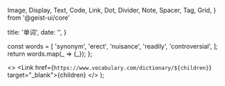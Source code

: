   Image,
  Display,
  Text,
  Code,
  Link,
  Dot,
  Divider,
  Note,
  Spacer,
  Tag,
  Grid,
} from '@geist-ui/core'

  title: '单词',
  date: '',
}

  const words = [
    'synonym',
    'erect',
    'nuisance',
    'readily',
    'controversial',
  ];
  return words.map(_ => <Word>{_}</Word>);
};

  <>
    <Tag type="success" mb={0.8}>
      <Link href={`https://www.vocabulary.com/dictionary/${children}`} target="_blank">{children}</Link>
    </Tag>
    <Spacer inline />
  </>
);

<Words />

